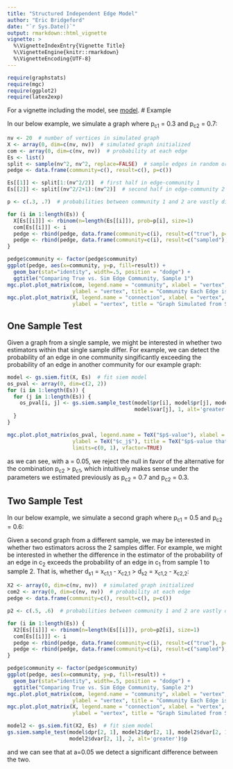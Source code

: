 ```yaml
---
title: "Structured Independent Edge Model"
author: "Eric Bridgeford"
date: "`r Sys.Date()`"
output: rmarkdown::html_vignette
vignette: >
  %\VignetteIndexEntry{Vignette Title}
  %\VignetteEngine{knitr::rmarkdown}
  %\VignetteEncoding{UTF-8}
---
```


```r
require(graphstats)
require(mgc)
require(ggplot2)
require(latex2exp)
```

For a vignette including the model, see [model](http://docs.neurodata.io/graphstats/siem/siem.html).
# Example


In our below example, we simulate a graph where p~c1~ = 0.3 and p~c2~ = 0.7:

```r
nv <- 20  # number of vertices in simulated graph
X <- array(0, dim=c(nv, nv))  # simulated graph initialized
com <- array(0, dim=c(nv, nv))  # probability at each edge
Es <- list()
split <- sample(nv^2, nv^2, replace=FALSE)  # sample edges in random order
pedge <- data.frame(community=c(), result=c(), p=c())

Es[[1]] <- split[1:(nv^2/2)]  # first half in edge-community 1
Es[[2]] <- split[(nv^2/2+1):(nv^2)]  # second half in edge-community 2

p <- c(.3, .7)  # probabilities between community 1 and 2 are vastly different

for (i in 1:length(Es)) {
  X[Es[[i]]] <- rbinom(n=length(Es[[i]]), prob=p[i], size=1)
  com[Es[[i]]] <- i
  pedge <- rbind(pedge, data.frame(community=c(i), result=c("true"), p=c(p[i])))
  pedge <- rbind(pedge, data.frame(community=c(i), result=c("sampled"), p=c(sum(X[Es[[i]]])/length(Es[[i]]))))
}

pedge$community <- factor(pedge$community)
ggplot(pedge, aes(x=community, y=p, fill=result)) +
  geom_bar(stat="identity", width=.5, position = "dodge") +
  ggtitle("Comparing True vs. Sim Edge Community, Sample 1")
mgc.plot.plot_matrix(com, legend.name = "community", xlabel = "vertex",
                     ylabel = "vertex", title = "Community Each Edge is from, Sample 1", ffactor=TRUE)
mgc.plot.plot_matrix(X, legend.name = "connection", xlabel = "vertex",
                     ylabel = "vertex", title = "Graph Simulated from SIEM, Sample 1")
```

## One Sample Test

Given a graph from a single sample, we might be interested in whether two estimators within that single sample differ. For example, we can detect the probability of an edge in one community singificantly exceeding the probability of an edge in another community for our example graph:

```r
model <- gs.siem.fit(X, Es)  # fit siem model
os_pval <- array(0, dim=c(2, 2))
for (i in 1:length(Es)) {
  for (j in 1:length(Es)) {
    os_pval[i, j] <- gs.siem.sample_test(model$pr[i], model$pr[j], model$var[i],
                                         model$var[j], 1, alt='greater')$p
  }
}

mgc.plot.plot_matrix(os_pval, legend.name = TeX("$p$-value"), xlabel = TeX("$c_i$"),
                     ylabel = TeX("$c_j$"), title = TeX("$p$-value that $p_{c_i} > p_{c_j}$, Sample 1"),
                     limits=c(0, 1), vfactor=TRUE)
```

as we can see, with a = 0.05, we reject the null in favor of the alternative for the combination p~c2~ > p~c1~, which intuitively makes sense under the parameters we estimated previously as p~c2~ = 0.7 and p~c2~ = 0.3.

## Two Sample Test

In our below example, we simulate a second graph where p~c1~ = 0.5 and p~c2~ = 0.6:

Given a second graph from a different sample, we may be interested in whether two estimators across the 2 samples differ. For example, we might be interested in whether the difference in the estimator of the probability of an edge in c~2~ exceeds the probability of an edge in c~1~ from sample 1 to sample 2. That is, whether d~s1~ = x~c1,1~ - x~c2,1~ > d~s2~ = x~c1,2~ - x~c2,2~:

```r
X2 <- array(0, dim=c(nv, nv))  # simulated graph initialized
com2 <- array(0, dim=c(nv, nv))  # probability at each edge
pedge <- data.frame(community=c(), result=c(), p=c())

p2 <- c(.5, .6)  # probabilities between community 1 and 2 are vastly different

for (i in 1:length(Es)) {
  X2[Es[[i]]] <- rbinom(n=length(Es[[i]]), prob=p2[i], size=1)
  com[Es[[i]]] <- i
  pedge <- rbind(pedge, data.frame(community=c(i), result=c("true"), p=c(p2[i])))
  pedge <- rbind(pedge, data.frame(community=c(i), result=c("sampled"), p=c(sum(X[Es[[i]]])/length(Es[[i]]))))
}

pedge$community <- factor(pedge$community)
ggplot(pedge, aes(x=community, y=p, fill=result)) +
  geom_bar(stat="identity", width=.5, position = "dodge") +
  ggtitle("Comparing True vs. Sim Edge Community, Sample 2")
mgc.plot.plot_matrix(com, legend.name = "community", xlabel = "vertex",
                     ylabel = "vertex", title = "Community Each Edge is from, Sample 2", ffactor=TRUE)
mgc.plot.plot_matrix(X, legend.name = "connection", xlabel = "vertex",
                     ylabel = "vertex", title = "Graph Simulated from SIEM, Sample 2")
```

```r
model2 <- gs.siem.fit(X2, Es)  # fit siem model
gs.siem.sample_test(model$dpr[2, 1], model2$dpr[2, 1], model2$dvar[2, 1],
                    model2$dvar[2, 1], 2, alt='greater')$p
```

and we can see that at a=0.05 we detect a significant difference between the two.
